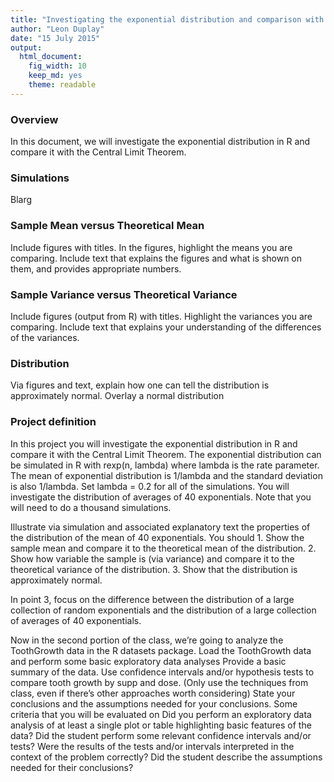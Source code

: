 ```yaml
---
title: "Investigating the exponential distribution and comparison with the CLT"
author: "Leon Duplay"
date: "15 July 2015"
output: 
  html_document: 
    fig_width: 10
    keep_md: yes
    theme: readable
---
```


### Overview

In this document, we will investigate the exponential distribution in R and compare it with the Central Limit Theorem.

### Simulations

Blarg

### Sample Mean versus Theoretical Mean

Include figures with titles. In the figures, highlight the means you are comparing. Include text that explains the figures and what is shown on them, and provides appropriate numbers.

### Sample Variance versus Theoretical Variance

Include figures (output from R) with titles. Highlight the variances you are comparing. Include text that explains your understanding of the differences of the variances.

### Distribution

Via figures and text, explain how one can tell the distribution is approximately normal.
Overlay a normal distribution

### Project definition

In this project you will investigate the exponential distribution in R and compare it with the Central Limit Theorem. The exponential distribution can be simulated in R with rexp(n, lambda) where lambda is the rate parameter. The mean of exponential distribution is 1/lambda and the standard deviation is also 1/lambda. Set lambda = 0.2 for all of the simulations. You will investigate the distribution of averages of 40 exponentials. Note that you will need to do a thousand simulations.

Illustrate via simulation and associated explanatory text the properties of the distribution of the mean of 40 exponentials.  You should
1. Show the sample mean and compare it to the theoretical mean of the distribution.
2. Show how variable the sample is (via variance) and compare it to the theoretical variance of the distribution.
3. Show that the distribution is approximately normal.

In point 3, focus on the difference between the distribution of a large collection of random exponentials and the distribution of a large collection of averages of 40 exponentials. 

Now in the second portion of the class, we're going to analyze the ToothGrowth data in the R datasets package. 
Load the ToothGrowth data and perform some basic exploratory data analyses 
Provide a basic summary of the data.
Use confidence intervals and/or hypothesis tests to compare tooth growth by supp and dose. (Only use the techniques from class, even if there's other approaches worth considering)
State your conclusions and the assumptions needed for your conclusions. 
Some criteria that you will be evaluated on
Did you  perform an exploratory data analysis of at least a single plot or table highlighting basic features of the data?
Did the student perform some relevant confidence intervals and/or tests?
Were the results of the tests and/or intervals interpreted in the context of the problem correctly? 
Did the student describe the assumptions needed for their conclusions?
